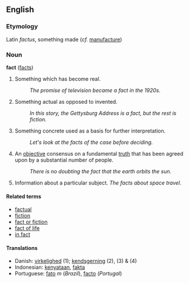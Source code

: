 == English ==

=== Etymology ===
Latin ''factus'', something made (''cf.'' [[manufacture]])

=== Noun ===
'''fact''' ([[facts]])

# Something which has become real.
#: ''The promise of television became a fact in the 1920s.''
# Something actual as opposed to invented.
#: ''In this story, the Gettysburg Address is a fact, but the rest is fiction.''
# Something concrete used as a basis for further interpretation.
#: ''Let's look at the facts of the case before deciding.''
#An [[objective]] consensus on a fundamental [[truth]] that has been agreed upon by a substantial number of people.
#: ''There is no doubting the fact that the earth orbits the sun.''
#Information about a particular subject. ''The facts about space travel''.

==== Related terms ====
*[[factual]]
*[[fiction]]
*[[fact or fiction]]
*[[fact of life]]
*[[in fact]]

====Translations====
*Danish: [[virkelighed]] (1); [[kendsgerning]] (2), (3) & (4)
*Indonesian: [[kenyataan]], [[fakta]]
*Portuguese: [[fato]] ''m'' (''Brazil''), [[facto]] (''Portugal'')